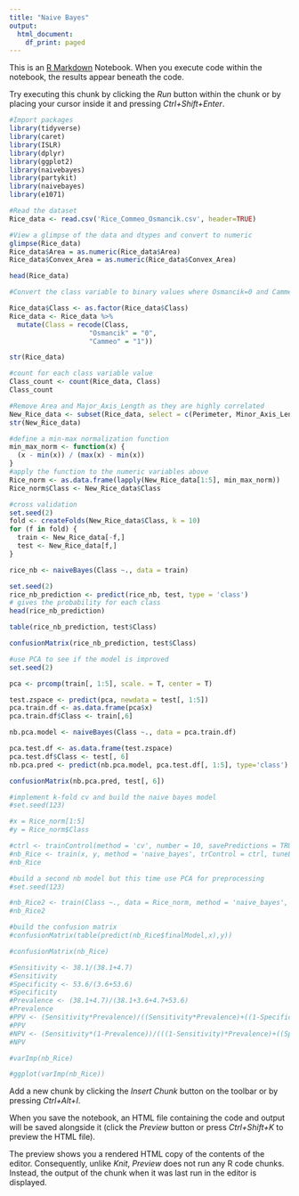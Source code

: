 ---
title: "Naive Bayes"
output:
  html_document:
    df_print: paged
---

This is an [R Markdown](http://rmarkdown.rstudio.com) Notebook. When you execute code within the notebook, the results appear beneath the code. 

Try executing this chunk by clicking the *Run* button within the chunk or by placing your cursor inside it and pressing *Ctrl+Shift+Enter*. 

```{r}
#Import packages
library(tidyverse)
library(caret)
library(ISLR)
library(dplyr)
library(ggplot2)
library(naivebayes)
library(partykit)
library(naivebayes)
library(e1071)
```

```{r}
#Read the dataset
Rice_data <- read.csv('Rice_Commeo_Osmancik.csv', header=TRUE)
```

```{r}
#View a glimpse of the data and dtypes and convert to numeric
glimpse(Rice_data)
Rice_data$Area = as.numeric(Rice_data$Area)
Rice_data$Convex_Area = as.numeric(Rice_data$Convex_Area)
```
```{r}
head(Rice_data)
```

```{r}
#Convert the class variable to binary values where Osmancik=0 and Cammeo=1

Rice_data$Class <- as.factor(Rice_data$Class)
Rice_data <- Rice_data %>% 
  mutate(Class = recode(Class, 
                    "Osmancik" = "0", 
                    "Cammeo" = "1")) 

str(Rice_data)  
```
```{r}
#count for each class variable value
Class_count <- count(Rice_data, Class)
Class_count
```

```{r}
#Remove Area and Major_Axis_Length as they are highly correlated
New_Rice_data <- subset(Rice_data, select = c(Perimeter, Minor_Axis_Length, Eccentricity, Convex_Area, Extent, Class))
str(New_Rice_data)
```

```{r}
#define a min-max normalization function 
min_max_norm <- function(x) {
  (x - min(x)) / (max(x) - min(x))
}
#apply the function to the numeric variables above
Rice_norm <- as.data.frame(lapply(New_Rice_data[1:5], min_max_norm))
Rice_norm$Class <- New_Rice_data$Class
```

```{r}
#cross validation
set.seed(2)
fold <- createFolds(New_Rice_data$Class, k = 10)
for (f in fold) {
  train <- New_Rice_data[-f,]
  test <- New_Rice_data[f,]
}
```

```{r}
rice_nb <- naiveBayes(Class ~., data = train)
```

```{r}
set.seed(2)
rice_nb_prediction <- predict(rice_nb, test, type = 'class') 
# gives the probability for each class
head(rice_nb_prediction)
```
```{r}
table(rice_nb_prediction, test$Class)
```
```{r}
confusionMatrix(rice_nb_prediction, test$Class)
```

```{r}
#use PCA to see if the model is improved
set.seed(2)

pca <- prcomp(train[, 1:5], scale. = T, center = T)

test.zspace <- predict(pca, newdata = test[, 1:5])
pca.train.df <- as.data.frame(pca$x)
pca.train.df$Class <- train[,6]

nb.pca.model <- naiveBayes(Class ~., data = pca.train.df)

pca.test.df <- as.data.frame(test.zspace)
pca.test.df$Class <- test[, 6]
nb.pca.pred <- predict(nb.pca.model, pca.test.df[, 1:5], type='class')

confusionMatrix(nb.pca.pred, test[, 6])
```




```{r}
#implement k-fold cv and build the naive bayes model
#set.seed(123)

#x = Rice_norm[1:5]
#y = Rice_norm$Class

#ctrl <- trainControl(method = 'cv', number = 10, savePredictions = TRUE)
#nb_Rice <- train(x, y, method = 'naive_bayes', trControl = ctrl, tuneLength = 0)
#nb_Rice
```


```{r}
#build a second nb model but this time use PCA for preprocessing 
#set.seed(123)

#nb_Rice2 <- train(Class ~., data = Rice_norm, method = 'naive_bayes', trControl = ctrl, preProcess=c("pca"), tuneLength = 0)
#nb_Rice2
```


```{r}
#build the confusion matrix
#confusionMatrix(table(predict(nb_Rice$finalModel,x),y))
```
```{r}
#confusionMatrix(nb_Rice)
```

```{r}
#Sensitivity <- 38.1/(38.1+4.7)
#Sensitivity
#Specificity <- 53.6/(3.6+53.6)
#Specificity
#Prevalence <- (38.1+4.7)/(38.1+3.6+4.7+53.6)
#Prevalence
#PPV <- (Sensitivity*Prevalence)/((Sensitivity*Prevalence)+((1-Specificity)*(1-Prevalence)))
#PPV
#NPV <- (Sensitivity*(1-Prevalence))/(((1-Sensitivity)*Prevalence)+((Specificity)*(1-Prevalence)))
#NPV
```

```{r}
#varImp(nb_Rice)
```
```{r}
#ggplot(varImp(nb_Rice))
```



Add a new chunk by clicking the *Insert Chunk* button on the toolbar or by pressing *Ctrl+Alt+I*.

When you save the notebook, an HTML file containing the code and output will be saved alongside it (click the *Preview* button or press *Ctrl+Shift+K* to preview the HTML file).

The preview shows you a rendered HTML copy of the contents of the editor. Consequently, unlike *Knit*, *Preview* does not run any R code chunks. Instead, the output of the chunk when it was last run in the editor is displayed.
